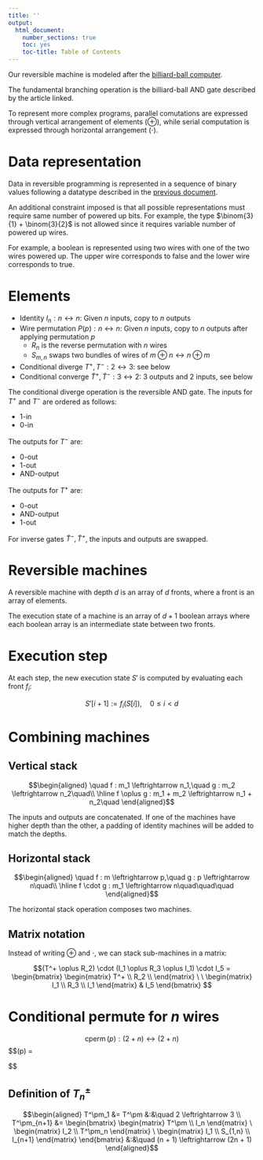```yaml
---
title: ''
output:
  html_document:
    number_sections: true
    toc: yes
    toc-title: Table of Contents
---
```


Our reversible machine is modeled after the [billiard-ball computer](https://en.wikipedia.org/wiki/Billiard-ball_computer).

The fundamental branching operation is the billiard-ball AND gate described
by the article linked.

To represent more complex programs, parallel comutations are expressed through
vertical arrangement of elements ($\oplus$), while serial computation is expressed
through horizontal arrangement ($\cdot$).

# Data representation

Data in reversible programming is represented in a sequence of binary
values following a datatype described in the [previous document](./Main.Rmd).

An additional constraint imposed is that all possible representations must
require same number of powered up bits. For example, the type $\binom{3}{1} + \binom{3}{2}$ is not allowed since it requires variable number of powered up wires.

For example, a boolean is represented using two wires with one of the two
wires powered up. The upper wire corresponds to false and the lower wire corresponds to true.

# Elements

- Identity $I_n : n \leftrightarrow n$: Given $n$ inputs, copy to $n$ outputs
- Wire permutation $P(p) : n \leftrightarrow n$: Given $n$ inputs, copy to $n$ outputs after applying permutation $p$
  - $R_n$ is the reverse permutation with $n$ wires
  - $S_{m,n}$ swaps two bundles of wires of $m \oplus n \leftrightarrow n \oplus m$
- Conditional diverge $T^+, T^- : 2 \leftrightarrow 3$: see below
- Conditional converge $\tilde T^+, \tilde T^- : 3 \leftrightarrow 2$: 3 outputs and 2 inputs, see below

The conditional diverge operation is the reversible AND gate.
The inputs for $T^+$ and $T^-$ are ordered as follows:

 - 1-in
 - 0-in

The outputs for $T^-$ are:

 - 0-out
 - 1-out
 - AND-output

The outputs for $T^+$ are:

 - 0-out
 - AND-output
 - 1-out

For inverse gates $\tilde T^-, \tilde T^+$, the inputs and outputs are swapped.

# Reversible machines

A reversible machine with depth $d$ is an array of $d$ fronts, where a front is an array of elements.

The execution state of a machine is an array of $d + 1$ boolean arrays where
each boolean array is an intermediate state between two fronts.

# Execution step

At each step, the new execution state $S'$ is computed by evaluating each front $f_i$:

$$S'[i + 1] := f_i(S[i]),\quad 0 \le i < d$$

# Combining machines

## Vertical stack

$$\begin{aligned}
\quad f : m_1 \leftrightarrow n_1,\quad g : m_2 \leftrightarrow n_2\quad\\
\hline
f \oplus g : m_1 + m_2 \leftrightarrow n_1 + n_2\quad
\end{aligned}$$

The inputs and outputs are concatenated. If one of the machines have
higher depth than the other, a padding of identity machines will be added to match the depths.

## Horizontal stack

$$\begin{aligned}
\quad f : m \leftrightarrow p,\quad g : p \leftrightarrow n\quad\\
\hline
f \cdot g : m_1 \leftrightarrow n\quad\quad\quad
\end{aligned}$$

The horizontal stack operation composes two machines.

## Matrix notation

Instead of writing $\oplus$ and $\cdot$, we can stack sub-machines in a matrix:

$$(T^+ \oplus R_2) \cdot (I_1 \oplus R_3 \oplus I_1) \cdot I_5 =
\begin{bmatrix}
\begin{matrix}
T^+ \\ R_2 \\
\end{matrix}
\ \ \begin{matrix}
I_1 \\ R_3 \\ I_1
\end{matrix}
& I_5
\end{bmatrix}
$$

# Conditional permute for $n$ wires

$$
\operatorname{cperm}(p) : (2 + n) \leftrightarrow (2 + n)
$$
$$\operatorname{cperm}(p)  =
\begin{bmatrix}
\begin{matrix}I_1 \\ T^+_n\end{matrix} &
\begin{matrix}I_1 \\ S_{2n,1} \end{matrix} &
\begin{matrix}I_2 \\ P(p) \\ I_n \end{matrix} &
\begin{matrix}R_2 \\ S_{2n,2n} \end{matrix} &
\begin{matrix}I_1 \\ T^+_n \end{matrix} &
\begin{matrix}R_2 \\ I_n \end{matrix} &

\end{bmatrix}
$$

## Definition of $T^\pm_n$

$$\begin{aligned}
T^\pm_1 &= T^\pm &:&\quad 2 \leftrightarrow 3 \\
T^\pm_{n+1} &= \begin{bmatrix} \begin{matrix}
T^\pm \\ I_n
\end{matrix}
\ \begin{matrix}
I_2 \\ T^\pm_n
\end{matrix}
\ \begin{matrix}
I_1 \\ S_{1,n} \\ I_{n+1}
\end{matrix}
\end{bmatrix}
&:&\quad (n + 1) \leftrightarrow (2n + 1)
\end{aligned}$$
